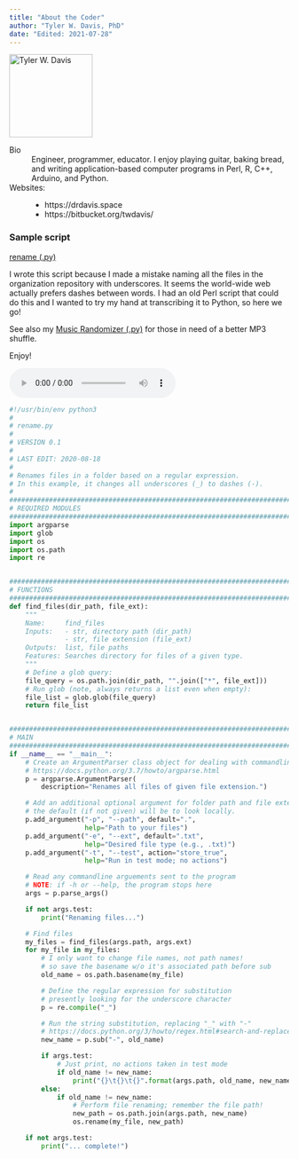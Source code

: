 ```yaml
---
title: "About the Coder"
author: "Tyler W. Davis, PhD"
date: "Edited: 2021-07-28"
---
```


![](https://drdavis.space/photos/danger_250x250.png 'Tyler W. Davis'){width=150 height=150}

Bio
:   Engineer, programmer, educator.
    I enjoy playing guitar, baking bread, and writing application-based computer programs in Perl, R, C++, Arduino, and Python.

Websites:
:   - https://drdavis.space
    - https://bitbucket.org/twdavis/


### Sample script
[rename (.py)](scripts/rename.py)

I wrote this script because I made a mistake naming all the files in the organization repository with underscores.
It seems the world-wide web actually prefers dashes between words.
I had an old Perl script that could do this and I wanted to try my hand at transcribing it to Python, so here we go!

See also my [Music Randomizer (.py)](scripts/music_randomizer.py) for those in need of a better MP3 shuffle.

Enjoy!

<audio controls>
<source src="audio/rename.mp3">
</audio>

```python
#!/usr/bin/env python3
#
# rename.py
#
# VERSION 0.1
#
# LAST EDIT: 2020-08-18
#
# Renames files in a folder based on a regular expression.
# In this example, it changes all underscores (_) to dashes (-).
#
##############################################################################
# REQUIRED MODULES
##############################################################################
import argparse
import glob
import os
import os.path
import re


##############################################################################
# FUNCTIONS
##############################################################################
def find_files(dir_path, file_ext):
    """
    Name:     find_files
    Inputs:   - str, directory path (dir_path)
              - str, file extension (file_ext)
    Outputs:  list, file paths
    Features: Searches directory for files of a given type.
    """
    # Define a glob query:
    file_query = os.path.join(dir_path, "".join(["*", file_ext]))
    # Run glob (note, always returns a list even when empty):
    file_list = glob.glob(file_query)
    return file_list


##############################################################################
# MAIN
##############################################################################
if __name__ == "__main__":
    # Create an ArgumentParser class object for dealing with commandline args
    # https://docs.python.org/3.7/howto/argparse.html
    p = argparse.ArgumentParser(
        description="Renames all files of given file extension.")

    # Add an additional optional argument for folder path and file extension
    # the default (if not given) will be to look locally.
    p.add_argument("-p", "--path", default=".",
                   help="Path to your files")
    p.add_argument("-e", "--ext", default=".txt",
                   help="Desired file type (e.g., .txt)")
    p.add_argument("-t", "--test", action="store_true",
                   help="Run in test mode; no actions")

    # Read any commandline arguements sent to the program
    # NOTE: if -h or --help, the program stops here
    args = p.parse_args()

    if not args.test:
        print("Renaming files...")

    # Find files
    my_files = find_files(args.path, args.ext)
    for my_file in my_files:
        # I only want to change file names, not path names!
        # so save the basename w/o it's associated path before sub
        old_name = os.path.basename(my_file)

        # Define the regular expression for substitution
        # presently looking for the underscore character
        p = re.compile("_")

        # Run the string substitution, replacing "_" with "-"
        # https://docs.python.org/3/howto/regex.html#search-and-replace
        new_name = p.sub("-", old_name)

        if args.test:
            # Just print, no actions taken in test mode
            if old_name != new_name:
                print("{}\t{}\t{}".format(args.path, old_name, new_name))
        else:
            if old_name != new_name:
                # Perform file renaming; remember the file path!
                new_path = os.path.join(args.path, new_name)
                os.rename(my_file, new_path)

    if not args.test:
        print("... complete!")

```
